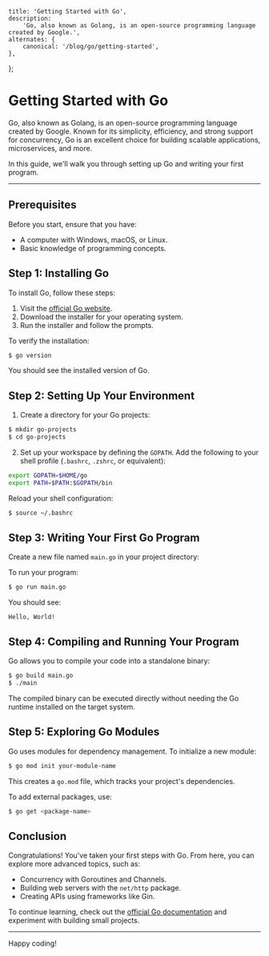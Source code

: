 
    title: 'Getting Started with Go',
    description:
        'Go, also known as Golang, is an open-source programming language created by Google.',
    alternates: {
        canonical: '/blog/go/getting-started',
    },
};

# Getting Started with Go

<AnimatedName />

Go, also known as Golang, is an open-source programming language created by Google. Known for its simplicity, efficiency, and strong support for concurrency, Go is an excellent choice for building scalable applications, microservices, and more.

In this guide, we'll walk you through setting up Go and writing your first program.

---

## Prerequisites

Before you start, ensure that you have:

- A computer with Windows, macOS, or Linux.
- Basic knowledge of programming concepts.

## Step 1: Installing Go

To install Go, follow these steps:

1. Visit the [official Go website](https://golang.org/dl/).
2. Download the installer for your operating system.
3. Run the installer and follow the prompts.

To verify the installation:

```bash
$ go version
```

You should see the installed version of Go.

## Step 2: Setting Up Your Environment

1. Create a directory for your Go projects:

```bash
$ mkdir go-projects
$ cd go-projects
```

2. Set up your workspace by defining the `GOPATH`. Add the following to your shell profile (`.bashrc`, `.zshrc`, or equivalent):

```bash
export GOPATH=$HOME/go
export PATH=$PATH:$GOPATH/bin
```

Reload your shell configuration:

```bash
$ source ~/.bashrc
```

## Step 3: Writing Your First Go Program

Create a new file named `main.go` in your project directory:

To run your program:

```bash
$ go run main.go
```

You should see:

```
Hello, World!
```

## Step 4: Compiling and Running Your Program

Go allows you to compile your code into a standalone binary:

```bash
$ go build main.go
$ ./main
```

The compiled binary can be executed directly without needing the Go runtime installed on the target system.

## Step 5: Exploring Go Modules

Go uses modules for dependency management. To initialize a new module:

```bash
$ go mod init your-module-name
```

This creates a `go.mod` file, which tracks your project's dependencies.

To add external packages, use:

```bash
$ go get <package-name>
```

## Conclusion

Congratulations! You've taken your first steps with Go. From here, you can explore more advanced topics, such as:

- Concurrency with Goroutines and Channels.
- Building web servers with the `net/http` package.
- Creating APIs using frameworks like Gin.

To continue learning, check out the [official Go documentation](https://golang.org/doc/) and experiment with building small projects.

---

Happy coding!
